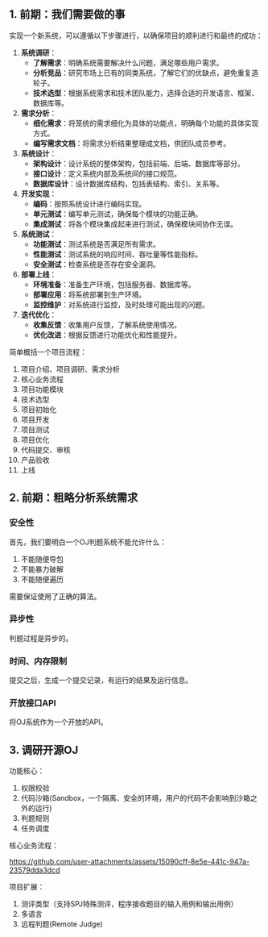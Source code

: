 
<WordCount>



## 1. 前期：我们需要做的事

实现一个新系统，可以遵循以下步骤进行，以确保项目的顺利进行和最终的成功：

1. **系统调研**：
   - **了解需求**：明确系统需要解决什么问题，满足哪些用户需求。
   - **分析竞品**：研究市场上已有的同类系统，了解它们的优缺点，避免重复造轮子。
   - **技术选型**：根据系统需求和技术团队能力，选择合适的开发语言、框架、数据库等。
2. **需求分析**：
   - **细化需求**：将笼统的需求细化为具体的功能点，明确每个功能的具体实现方式。
   - **编写需求文档**：将需求分析结果整理成文档，供团队成员参考。
3. **系统设计**：
   - **架构设计**：设计系统的整体架构，包括前端、后端、数据库等部分。
   - **接口设计**：定义系统内部及系统间的接口规范。
   - **数据库设计**：设计数据库结构，包括表结构、索引、关系等。
4. **开发实现**：
   - **编码**：按照系统设计进行编码实现。
   - **单元测试**：编写单元测试，确保每个模块的功能正确。
   - **集成测试**：将各个模块集成起来进行测试，确保模块间协作无误。
5. **系统测试**：
   - **功能测试**：测试系统是否满足所有需求。
   - **性能测试**：测试系统的响应时间、吞吐量等性能指标。
   - **安全测试**：检查系统是否存在安全漏洞。
6. **部署上线**：
   - **环境准备**：准备生产环境，包括服务器、数据库等。
   - **部署应用**：将系统部署到生产环境。
   - **监控维护**：对系统进行监控，及时处理可能出现的问题。
7. **迭代优化**：
   - **收集反馈**：收集用户反馈，了解系统使用情况。
   - **优化改进**：根据反馈进行功能优化和性能提升。

简单概括一个项目流程：

1. 项目介绍、项目调研、需求分析
2. 核心业务流程
3. 项目功能模块
4. 技术选型
5. 项目初始化
6. 项目开发
7. 项目测试
8. 项目优化
9. 代码提交、审核
10. 产品验收
11. 上线


## 2. 前期：粗略分析系统需求

### 安全性

首先，我们要明白一个OJ判题系统不能允许什么：

1. 不能随便导包
2. 不能暴力破解
3. 不能随便遍历

需要保证使用了正确的算法。

### 异步性

判题过程是异步的。

### 时间、内存限制

提交之后，生成一个提交记录，有运行的结果及运行信息。

### 开放接口API

将OJ系统作为一个开放的API。


## 3. 调研开源OJ

功能核心：

1. 权限校验
2. 代码沙箱(Sandbox，一个隔离、安全的环境，用户的代码不会影响到沙箱之外的运行)
3. 判题规则
4. 任务调度

核心业务流程：

https://github.com/user-attachments/assets/15090cff-8e5e-441c-947a-23579dda3dcd

项目扩展：

1. 测评类型（支持SPJ特殊测评，程序接收题目的输入用例和输出用例）
2. 多语言
3. 远程判题(Remote Judge)



</WordCount>